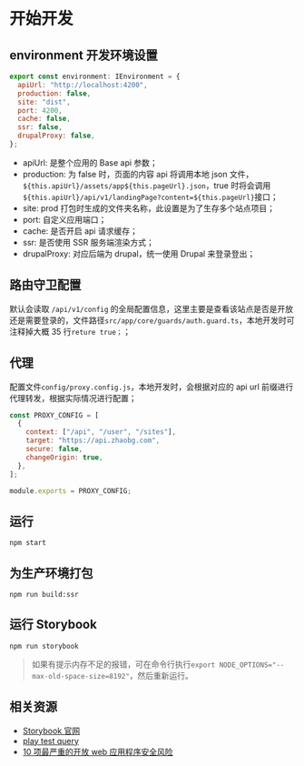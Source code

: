 
<Meta title="开发指南" id="guide" />

# 开始开发

## environment 开发环境设置

```javascript
export const environment: IEnvironment = {
  apiUrl: "http://localhost:4200",
  production: false,
  site: "dist",
  port: 4200,
  cache: false,
  ssr: false,
  drupalProxy: false,
};
```

- apiUrl: 是整个应用的 Base api 参数；
- production: 为 false 时，页面的内容 api 将调用本地 json 文件，`${this.apiUrl}/assets/app${this.pageUrl}.json`，true 时将会调用`${this.apiUrl}/api/v1/landingPage?content=${this.pageUrl}`接口；
- site: prod 打包时生成的文件夹名称，此设置是为了生存多个站点项目；
- port: 自定义应用端口；
- cache: 是否开启 api 请求缓存；
- ssr: 是否使用 SSR 服务端渲染方式；
- drupalProxy: 对应后端为 drupal，统一使用 Drupal 来登录登出；

## 路由守卫配置

默认会读取 `/api/v1/config` 的全局配置信息，这里主要是查看该站点是否是开放还是需要登录的，文件路径`src/app/core/guards/auth.guard.ts`，本地开发时可注释掉大概 35 行`reture true；`；

## 代理

配置文件`config/proxy.config.js`，本地开发时，会根据对应的 api url 前缀进行代理转发，根据实际情况进行配置；

```javascript
const PROXY_CONFIG = [
  {
    context: ["/api", "/user", "/sites"],
    target: "https://api.zhaobg.com",
    secure: false,
    changeOrigin: true,
  },
];

module.exports = PROXY_CONFIG;
```

## 运行

`npm start`

## 为生产环境打包

`npm run build:ssr`

## 运行 Storybook

`npm run storybook`

> 如果有提示内存不足的报错，可在命令行执行`export NODE_OPTIONS="--max-old-space-size=8192"`，然后重新运行。

## 相关资源

- [Storybook 官网](https://storybook.js.org)
- [play test query](https://testing-library.com/docs/queries/about)
- [10 项最严重的开放 web 应用程序安全风险](https://owasp.org/www-project-top-ten)
